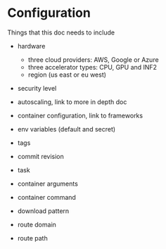 # Configuration

Things that this doc needs to include

- hardware
    - three cloud providers: AWS, Google or Azure
    - three accelerator types: CPU, GPU and INF2
    - region (us east or eu west)

- security level
- autoscaling, link to more in depth doc
- container configuration, link to frameworks
- env variables (default and secret)
- tags
- commit revision
- task
- container arguments
- container command
- download pattern
- route domain
- route path

